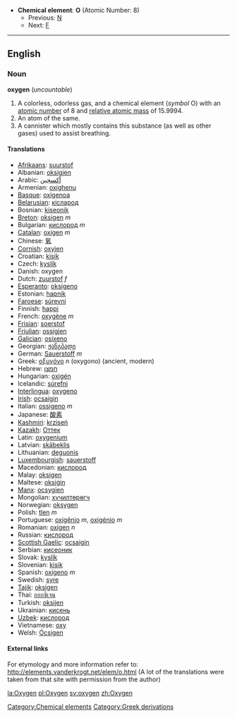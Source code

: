 *'''Chemical element''': '''O''' (Atomic Number: 8)
**Previous: [[Nitrogen|N]]
**Next: [[Fluorine|F]]
----

{{wikipedia}}
==English==

=== Noun ===
'''oxygen''' (''uncountable'')

# A colorless, odorless gas, and a chemical element (''symbol'' O) with an [[atomic number]] of 8 and [[relative atomic mass]] of 15.9994.
# An atom of the same.
# A cannister which mostly contains this substance (as well as other gases) used to assist breathing.

==== Translations ====
*[[Afrikaans]]: [[suurstof]]
*Albanian: [[oksigjen]]
*Arabic: [[أكسجين]]
*Armenian: [[oxighenu]]
*[[Basque]]: [[oxigenoa]]
*[[Belarusian]]: [[кiсларод]]
*Bosnian: [[kiseonik]]
*[[Breton]]: [[oksigen]] ''m''
*Bulgarian: [[кислород]] ''m''
*[[Catalan]]: [[oxigen]] ''m''
*Chinese: [[氧]]
*[[Cornish]]: [[oxyjen]]
*Croatian: [[kisik]]
*Czech: [[kyslík]]
*Danish: oxygen
*Dutch: [[zuurstof]] ''f''
*[[Esperanto]]: [[oksigeno]]
*Estonian: [[hapnik]]
*[[Faroese]]: [[súrevni]]
*Finnish: [[happi]]
*French: [[oxygène]] ''m''
*[[Frisian]]: [[soerstof]]
*[[Friulian]]: [[ossigjen]]
*[[Galician]]: [[osíxeno]]
*Georgian: [[ჟანგბადი]]
*German: [[Sauerstoff]] ''m''
*Greek: [[οξυγόνο]] ''n'' (oxygono) (ancient, modern)
*Hebrew: [[חמצן]]
*Hungarian: [[oxigén]]
*Icelandic: [[súrefni]]
*[[Interlingua]]: [[oxygeno]]
*[[Irish]]: [[ocsaigin]]
*Italian: [[ossigeno]] ''m''
*Japanese: [[酸素]]
*[[Kashmiri]]: [[krziseń]]
*[[Kazakh]]: [[Оттек]]
*Latin: [[oxygenium]]
*Latvian: [[skābeklis]]
*Lithuanian: [[deguonis]]
*[[Luxembourgish]]: [[sauerstoff]]
*Macedonian: [[кислород]]
*Malay: [[oksigen]]
*Maltese: [[oksiġin]]
*[[Manx]]: [[ocsygien]]
*Mongolian: [[хүчилтөрөгч]]
*Norwegian: [[oksygen]]
*Polish: [[tlen]] ''m''
*Portuguese: [[oxigênio]] ''m'', [[oxigénio]] ''m''
*Romanian: [[oxigen]] ''n''
*Russian: [[кислород]]
*[[Scottish Gaelic]]: [[ocsaigin]]
*Serbian: [[кисеоник]]
*Slovak: [[kyslík]]
*Slovenian: [[kisik]]
*Spanish: [[oxígeno]] ''m''
*Swedish: [[syre]]
*[[Tajik]]: [[oksigen]]
*Thai: [[ออกซิเจน]]
*Turkish: [[oksijen]]
*Ukrainian: [[кисень]]
*[[Uzbek]]: [[кислород]]
*Vietnamese: [[oxy]]
*Welsh: [[Ócsigen]]

====External links====
For etymology and more information refer to:
http://elements.vanderkrogt.net/elem/o.html
(A lot of the translations were taken from that site with permission from the author)

[[Category:Chemical elements]]

[[Category:Greek derivations]]

[[la:Oxygen]]
[[pl:Oxygen]]
[[sv:oxygen]]
[[zh:Oxygen]]